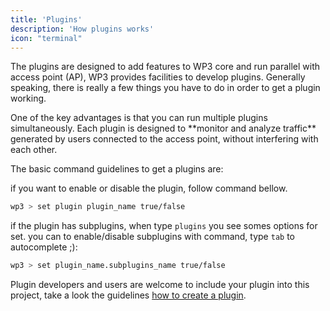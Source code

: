 ```yaml
---
title: 'Plugins'
description: 'How plugins works'
icon: "terminal"
---
```



The plugins are designed to add features to WP3 core and run parallel with access point (AP), WP3 provides facilities to develop plugins. Generally speaking, there is really a few things you have to do in order to get a plugin working. 

<Info>
One of the key advantages is that you can run multiple plugins simultaneously.  
Each plugin is designed to **monitor and analyze traffic** generated by users connected to the access point, without interfering with each other.
</Info>

The basic command guidelines to get a plugins are:

if you want to enable or disable the plugin, follow command bellow.
```bash
wp3 > set plugin plugin_name true/false
```

if the plugin has subplugins, when type `plugins` you see somes options for set. you can to enable/disable subplugins with command, type `tab` to autocomplete ;): 
```bash
wp3 > set plugin_name.subplugins_name true/false
```

Plugin developers and users are welcome to include your plugin into this project, take a look the guidelines [how to create a plugin](#development).
